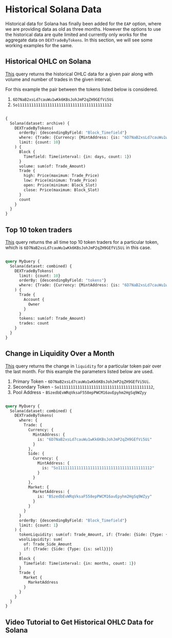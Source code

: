 

# Historical Solana Data

Historical data for Solana has finally been added for the `EAP` option, where we are providing data as old as  three months.
However the options to use the historical data are quite limited and currently only works for the aggregate data on 
`DEXTradeByTokens`. In this section, we will see some working examples for the same.

## Historical OHLC on Solana
[This](https://ide.bitquery.io/historical-ohlc-for-solana_1) query returns the historical OHLC data for a given pair along with volume
and number of trades in the given interval.

For this example the pair between the tokens listed below is considered.
1. `6D7NaB2xsLd7cauWu1wKk6KBsJohJmP2qZH9GEfVi5Ui`
2. `So11111111111111111111111111111111111111112`
``` graphql

{
  Solana(dataset: archive) {
    DEXTradeByTokens(
      orderBy: {descendingByField: "Block_Timefield"}
      where: {Trade: {Currency: {MintAddress: {is: "6D7NaB2xsLd7cauWu1wKk6KBsJohJmP2qZH9GEfVi5Ui"}}, Side: {Currency: {MintAddress: {is: "So11111111111111111111111111111111111111112"}}}}}
      limit: {count: 10}
    ) {
      Block {
        Timefield: Time(interval: {in: days, count: 1})
      }
      volume: sum(of: Trade_Amount)
      Trade {
        high: Price(maximum: Trade_Price)
        low: Price(minimum: Trade_Price)
        open: Price(minimum: Block_Slot)
        close: Price(maximum: Block_Slot)
      }
      count
    }
  }
}

```

## Top 10 token traders
[This](https://ide.bitquery.io/top-10-traders-of-the-token) query returns the all time top 10 token traders for a particular token,
which is `6D7NaB2xsLd7cauWu1wKk6KBsJohJmP2qZH9GEfVi5Ui` in this case.

``` graphql

query MyQuery {
  Solana(dataset: combined) {
    DEXTradeByTokens(
      limit: {count: 10}
      orderBy: {descendingByField: "tokens"}
      where: {Trade: {Currency: {MintAddress: {is: "6D7NaB2xsLd7cauWu1wKk6KBsJohJmP2qZH9GEfVi5Ui"}}}}
    ) {
      Trade {
        Account {
          Owner
        }
      }
      tokens: sum(of: Trade_Amount)
      trades: count
    }
  }
}

```

## Change in Liquidity Over a Month
[This](https://ide.bitquery.io/liquidity-change-in-recent-month) query returns the change in `liquidity` for a particular token 
pair over the last month. For this example the parameters listed below are used.

1. Primary Token - `6D7NaB2xsLd7cauWu1wKk6KBsJohJmP2qZH9GEfVi5Ui`.
2. Secondary Token - `So11111111111111111111111111111111111111112`,
3. Pool Address - `BSzedbEvWRqVksaF558epPWCM16avEpyhm2HgSq9WZyy`

``` graphql

query MyQuery {
  Solana(dataset: combined) {
    DEXTradeByTokens(
      where: {
        Trade: {
          Currency: {
            MintAddress: {
              is: "6D7NaB2xsLd7cauWu1wKk6KBsJohJmP2qZH9GEfVi5Ui"
            }
          },
          Side: {
            Currency: {
              MintAddress: {
                is: "So11111111111111111111111111111111111111112"
              }
            }
          },
          Market: {
            MarketAddress: {
              is: "BSzedbEvWRqVksaF558epPWCM16avEpyhm2HgSq9WZyy"
            }
          }
        }
      }
      orderBy: {descendingByField: "Block_Timefield"}
      limit: {count: 1}
    ) {
      tokenLiquidity: sum(of: Trade_Amount, if: {Trade: {Side: {Type: {is: buy}}}})
      wsolLiquidity: sum(
        of: Trade_Side_Amount
        if: {Trade: {Side: {Type: {is: sell}}}}
      )
      Block {
        Timefield: Time(interval: {in: months, count: 1})
      }
      Trade {
        Market {
          MarketAddress
        }
      }
    }
  }
}

```

## Video Tutorial to Get Historical OHLC Data for Solana 

<VideoPlayer url="https://youtu.be/8Pk6zzN4CrY" />